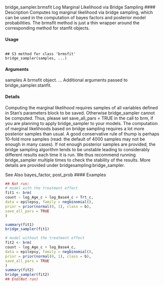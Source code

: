
bridge_sampler.brmsfit
Log Marginal Likelihood via Bridge Sampling
#### Description 
Computes log marginal likelihood via bridge sampling, which can be used in the computation of
bayes factors and posterior model probabilities. The brmsfit method is just a thin wrapper around
the corresponding method for stanfit objects.

#### Usage
<pre><code>
## S3 method for class 'brmsfit'
bridge_sampler(samples, ...)
</code></pre>

#### Arguments

samples A brmsfit object.
... Additional arguments passed to bridge_sampler.stanfit.

#### Details
Computing the marginal likelihood requires samples of all variables defined in Stan’s parameters block to be saved. Otherwise bridge_sampler cannot be computed. Thus, please set save_all_pars = TRUE in the call to brm, if you are planning to apply bridge_sampler to your models.
The computation of marginal likelihoods based on bridge sampling requires a lot more posterior samples than usual. A good conservative rule of thump is perhaps 10-fold more samples (read: the default of 4000 samples may not be enough in many cases). If not enough posterior samples are provided, the bridge sampling algorithm tends to be unstable leading to considerably different
results each time it is run. We thus recommend running bridge_sampler multiple times to check the stability of the results.
More details are provided under bridgesampling:bridge_sampler.

See Also
bayes_factor, post_prob
#### Examples 
```r

## Not run:
# model with the treatment effect
fit1 <- brm(
count ~ log_Age_c + log_Base4_c + Trt_c,
data = epilepsy, family = negbinomial(),
prior = prior(normal(0, 1), class = b),
save_all_pars = TRUE
)

summary(fit1)
bridge_sampler(fit1)
```

```r
# model without the treatment effect
fit2 <- brm(
count ~ log_Age_c + log_Base4_c,
data = epilepsy, family = negbinomial(),
prior = prior(normal(0, 1), class = b),
save_all_pars = TRUE
)
summary(fit2)
bridge_sampler(fit2)
## End(Not run)
```

